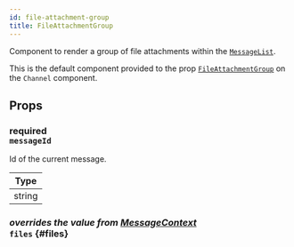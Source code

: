 ```yaml
---
id: file-attachment-group
title: FileAttachmentGroup
---
```



Component to render a group of file attachments within the [`MessageList`](./message-list.mdx).

This is the default component provided to the prop [`FileAttachmentGroup`](../../core-components/channel#fileattachmentgroup) on the `Channel` component.

## Props

### <div class="label description required">required</div> `messageId`

Id of the current message.

| Type   |
| ------ |
| string |

### <div class="label description">_overrides the value from [MessageContext](../../contexts/message-context#files)_</div> `files` \{#files}

<Files />
